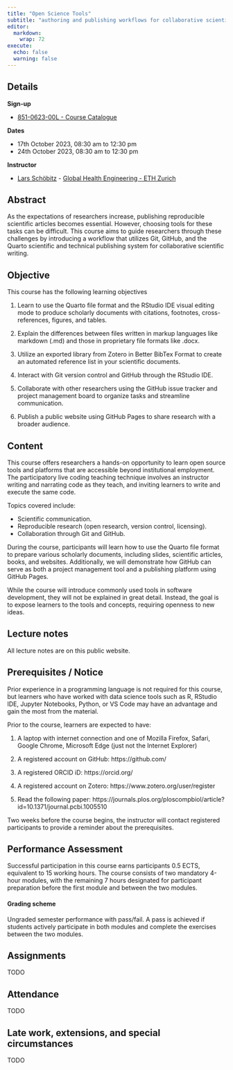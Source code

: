 ```yaml
---
title: "Open Science Tools"
subtitle: "authoring and publishing workflows for collaborative scientific writing"
editor: 
  markdown: 
    wrap: 72
execute: 
  echo: false
  warning: false
---
```


<script defer data-domain="ost-hs23.github.io/website" src="https://plausible.io/js/script.js"></script>

## Details

**Sign-up**

- [851-0623-00L - Course Catalogue](https://www.vorlesungen.ethz.ch/Vorlesungsverzeichnis/lerneinheit.view?lerneinheitId=174400&semkez=2023W&ansicht=LEHRVERANSTALTUNGEN&lang=en)

**Dates**

- 17th October 2023, 08:30 am to 12:30 pm
- 24th October 2023, 08:30 am to 12:30 pm

**Instructor**

- [Lars Schöbitz](https://ghe.ethz.ch/about/people/person-detail.MjkyODc2.TGlzdC80MTI2LC0xNDYwMDMwNTU3.html) - [Global Health Engineering - ETH Zurich](https://ghe.ethz.ch/)


## Abstract

As the expectations of researchers increase, publishing reproducible
scientific articles becomes essential. However, choosing tools for these
tasks can be difficult. This course aims to guide researchers through
these challenges by introducing a workflow that utilizes Git, GitHub,
and the Quarto scientific and technical publishing system for
collaborative scientific writing.

## Objective

This course has the following learning objectives

1.  Learn to use the Quarto file format and the RStudio IDE visual
    editing mode to produce scholarly documents with citations,
    footnotes, cross-references, figures, and tables.

2.  Explain the differences between files written in markup languages
    like markdown (.md) and those in proprietary file formats like
    .docx.

3.  Utilize an exported library from Zotero in Better BibTex Format to
    create an automated reference list in your scientific documents.

4.  Interact with Git version control and GitHub through the RStudio
    IDE.

5.  Collaborate with other researchers using the GitHub issue tracker
    and project management board to organize tasks and streamline
    communication.

6.  Publish a public website using GitHub Pages to share research with a
    broader audience.

## Content

This course offers researchers a hands-on opportunity to learn open
source tools and platforms that are accessible beyond institutional
employment. The participatory live coding teaching technique involves an
instructor writing and narrating code as they teach, and inviting
learners to write and execute the same code.

Topics covered include:

-   Scientific communication.
-   Reproducible research (open research, version control, licensing).
-   Collaboration through Git and GitHub.

During the course, participants will learn how to use the Quarto file
format to prepare various scholarly documents, including slides,
scientific articles, books, and websites. Additionally, we will
demonstrate how GitHub can serve as both a project management tool and a
publishing platform using GitHub Pages.

While the course will introduce commonly used tools in software
development, they will not be explained in great detail. Instead, the
goal is to expose learners to the tools and concepts, requiring openness
to new ideas.

## Lecture notes

All lecture notes are on this public website.

## Prerequisites / Notice

Prior experience in a programming language is not required for this
course, but learners who have worked with data science tools such as R,
RStudio IDE, Jupyter Notebooks, Python, or VS Code may have an advantage
and gain the most from the material.

Prior to the course, learners are expected to have:

1.  A laptop with internet connection and one of Mozilla Firefox,
    Safari, Google Chrome, Microsoft Edge (just not the Internet
    Explorer)

2.  A registered account on GitHub: https://github.com/

3.  A registered ORCID iD: https://orcid.org/

4.  A registered account on Zotero: https://www.zotero.org/user/register

5.  Read the following paper:
    https://journals.plos.org/ploscompbiol/article?id=10.1371/journal.pcbi.1005510

Two weeks before the course begins, the instructor will contact
registered participants to provide a reminder about the prerequisites.

## Performance Assessment

Successful participation in this course earns participants 0.5 ECTS,
equivalent to 15 working hours. The course consists of two mandatory
4-hour modules, with the remaining 7 hours designated for participant
preparation before the first module and between the two modules. 

#### Grading scheme

Ungraded semester performance with pass/fail. A pass is achieved if students actively participate in both modules and complete the exercises between the two modules. 

## Assignments

TODO

## Attendance

TODO

## Late work, extensions, and special circumstances

TODO
